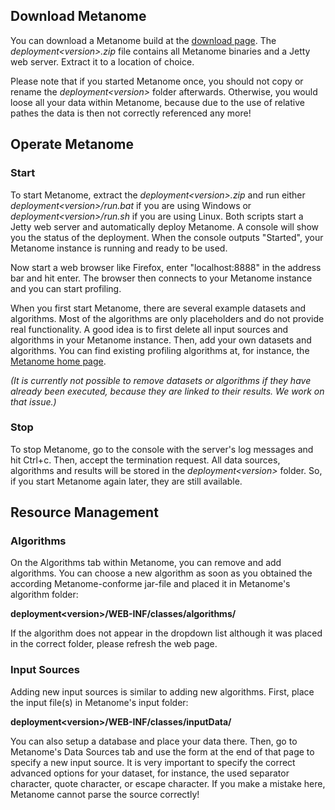 == Download Metanome ==
You can download a Metanome build at the [https://github.com/HPI-Information-Systems/Metanome/releases download page]. The ''deployment&lt;version&gt;.zip'' file contains all Metanome binaries and a Jetty web server. Extract it to a location of choice. 

Please note that if you started Metanome once, you should not copy or rename the ''deployment&lt;version&gt;'' folder afterwards. Otherwise, you would loose all your data within Metanome, because due to the use of relative pathes the data is then not correctly referenced any more!

== Operate Metanome ==
=== Start ===
To start Metanome, extract the ''deployment&lt;version&gt;.zip'' and run either ''deployment&lt;version&gt;/run.bat'' if you are using Windows or ''deployment&lt;version&gt;/run.sh'' if you are using Linux. Both scripts start a Jetty web server and automatically deploy Metanome. A console will show you the status of the deployment. When the console outputs "Started", your Metanome instance is running and ready to be used. 

Now start a web browser like Firefox, enter "localhost:8888" in the address bar and hit enter. The browser then connects to your Metanome instance and you can start profiling.

When you first start Metanome, there are several example datasets and algorithms. Most of the algorithms are only placeholders and do not provide real functionality. A good idea is to first delete all input sources and algorithms in your Metanome instance. Then, add your own datasets and algorithms. You can find existing profiling algorithms at, for instance, the [https://hpi.de/naumann/projects/data-profiling-and-analytics/metanome-data-profiling.html Metanome home page].

''(It is currently not possible to remove datasets or algorithms if they have already been executed, because they are linked to their results. We work on that issue.)''

=== Stop ===
To stop Metanome, go to the console with the server's log messages and hit Ctrl+c. Then, accept the termination request. All data sources, algorithms and results will be stored in the ''deployment&lt;version&gt;'' folder. So, if you start Metanome again later, they are still available.

== Resource Management ==
=== Algorithms ===
On the Algorithms tab within Metanome, you can remove and add algorithms. You can choose a new algorithm as soon as you obtained the according Metanome-conforme jar-file and placed it in Metanome's algorithm folder: 

'''deployment&lt;version&gt;/WEB-INF/classes/algorithms/'''

If the algorithm does not appear in the dropdown list although it was placed in the correct folder, please refresh the web page.

=== Input Sources ===
Adding new input sources is similar to adding new algorithms. First, place the input file(s) in Metanome's input folder:

'''deployment&lt;version&gt;/WEB-INF/classes/inputData/'''

You can also setup a database and place your data there. Then, go to Metanome's Data Sources tab and use the form at the end of that page to specify a new input source. It is very important to specify the correct advanced options for your dataset, for instance, the used separator character, quote character, or escape character. If you make a mistake here, Metanome cannot parse the source correctly!